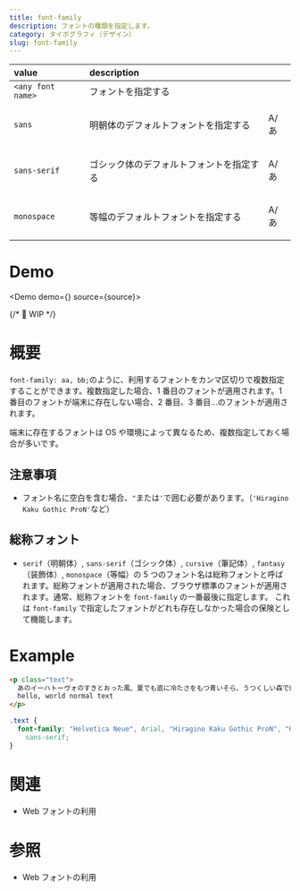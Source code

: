```yaml
---
title: font-family
description: フォントの種類を指定します。
category: タイポグラフィ（デザイン）
slug: font-family
---
```



| value             | description                              |                                    |
| :---------------- | :--------------------------------------- | ---------------------------------- |
| `<any font name>` | フォントを指定する                       |                                    |
| `sans`            | 明朝体のデフォルトフォントを指定する     | <p className="font-sans">A/あ</p>  |
| `sans-serif`      | ゴシック体のデフォルトフォントを指定する | <p className="font-serif">A/あ</p> |
| `monospace`       | 等幅のデフォルトフォントを指定する       | <p className="font-mono">A/あ</p>  |

# Demo

<Demo demo={<Preview />} source={source}>
  <Snippet />
</Demo>

{/* 🚧 WIP */}

# 概要

`font-family: aa, bb;`のように、利用するフォントをカンマ区切りで複数指定することができます。複数指定した場合、1 番目のフォントが適用されます。1 番目のフォントが端末に存在しない場合、2 番目、3 番目...のフォントが適用されます。

端末に存在するフォントは OS や環境によって異なるため、複数指定しておく場合が多いです。

## 注意事項

- フォント名に空白を含む場合、`"`または`'`で囲む必要があります。（`'Hiragino Kaku Gothic ProN'`など）

## 総称フォント

- `serif`（明朝体）, `sans-serif`（ゴシック体）, `cursive`（筆記体）, `fantasy`（装飾体）, `monospace`（等幅）の 5 つのフォント名は総称フォントと呼ばれます。総称フォントが適用された場合、ブラウザ標準のフォントが適用されます。通常、総称フォントを `font-family` の一番最後に指定します。 これは `font-family` で指定したフォントがどれも存在しなかった場合の保険として機能します。

# Example

```html
<p class="text">
  あのイーハトーヴォのすきとおった風、夏でも底に冷たさをもつ青いそら、うつくしい森で飾られたモリーオ市、郊外のぎらぎらひかる草の波。
  hello, world normal text
</p>
```

```css filename="index.js"
.text {
  font-family: "Helvetica Neue", Arial, "Hiragino Kaku Gothic ProN", "Hiragino Sans", Meiryo,
    sans-serif;
}
```

# 関連

- Web フォントの利用

# 参照

- Web フォントの利用
